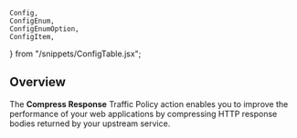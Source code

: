 

	Config,
	ConfigEnum,
	ConfigEnumOption,
	ConfigItem,
} from "/snippets/ConfigTable.jsx";

## Overview

The **Compress Response** Traffic Policy action enables you to improve the
performance of your web applications by compressing HTTP response bodies returned
by your upstream service.

